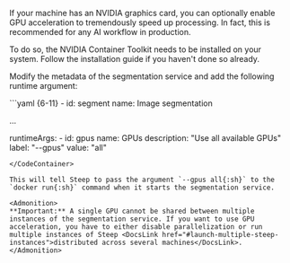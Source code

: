 
If your machine has an NVIDIA graphics card, you can optionally enable GPU acceleration to tremendously speed up processing. In fact, this is recommended for any AI workflow in production.

To do so, the <Link href="https://docs.nvidia.com/datacenter/cloud-native/container-toolkit/">NVIDIA Container Toolkit</Link> needs to be installed on your system. Follow the <Link href="https://docs.nvidia.com/datacenter/cloud-native/container-toolkit/latest/install-guide.html">installation guide</Link> if you haven't done so already.

Modify the metadata of the segmentation service and add the following <DocsLink href="#runtime-arguments">runtime argument</DocsLink>:

<CodeContainer title="conf/services/services.yaml">
```yaml {6-11}
- id: segment
  name: Image segmentation
  
  ...

  runtimeArgs:
    - id: gpus
      name: GPUs
      description: "Use all available GPUs"
      label: "--gpus"
      value: "all"
```
</CodeContainer>

This will tell Steep to pass the argument `--gpus all{:sh}` to the `docker run{:sh}` command when it starts the segmentation service.

<Admonition>
**Important:** A single GPU cannot be shared between multiple instances of the segmentation service. If you want to use GPU acceleration, you have to either disable parallelization or run multiple instances of Steep <DocsLink href="#launch-multiple-steep-instances">distributed across several machines</DocsLink>.
</Admonition>
